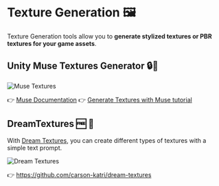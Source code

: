 # Texture Generation 🖼️

Texture Generation tools allow you to **generate stylized textures or PBR textures for your game assets**.

## Unity Muse Textures Generator 🔒💸

<img src="https://huggingface.co/datasets/huggingface-ml-4-games-course/course-images/resolve/main/en/unit2/muse_texture.jpg" alt="Muse Textures" />

👉 [Muse Documentation](https://docs.unity3d.com/Packages/com.unity.muse.texture@4.0/manual/index.html)
👉 [Generate Textures with Muse tutorial](https://learn.unity.com/tutorial/generate-textures-with-muse)

## DreamTextures 🆓 🤗

With [Dream Textures](https://github.com/carson-katri/dream-textures), you can create different types of textures with a simple text prompt.

<img src="https://huggingface.co/datasets/huggingface-ml-4-games-course/course-images/resolve/main/en/unit2/dream_textures.jpg" alt="Dream Textures" />

👉 https://github.com/carson-katri/dream-textures